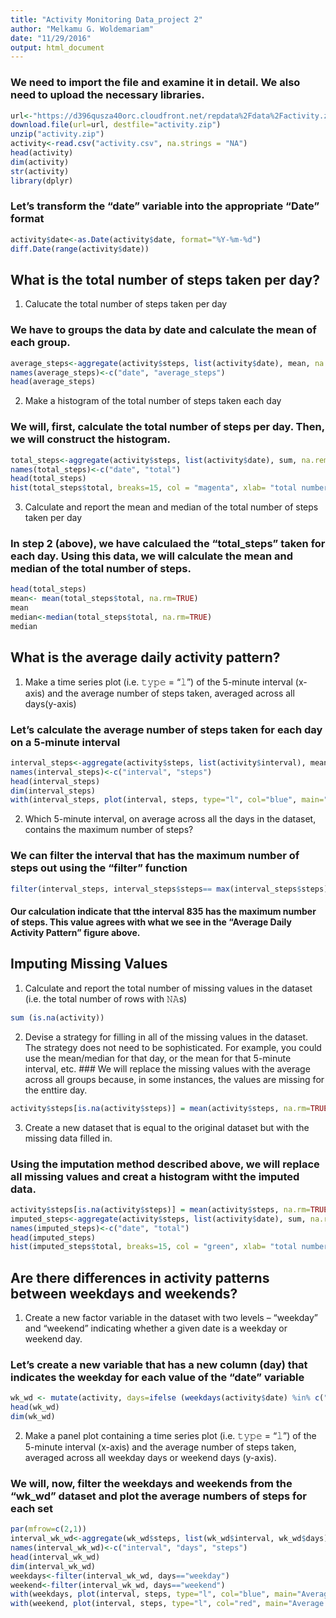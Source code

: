 ```yaml
---
title: "Activity Monitoring Data_project 2"
author: "Melkamu G. Woldemariam"
date: "11/29/2016"
output: html_document
---
```


### We need to import the file and examine it in detail. We also need to upload the necessary libraries.
```r
url<-"https://d396qusza40orc.cloudfront.net/repdata%2Fdata%2Factivity.zip"
download.file(url=url, destfile="activity.zip")
unzip("activity.zip")
activity<-read.csv("activity.csv", na.strings = "NA")
head(activity)
dim(activity)
str(activity)
library(dplyr)
```

### Let's transform the "date" variable into the appropriate "Date" format
```r
activity$date<-as.Date(activity$date, format="%Y-%m-%d")
diff.Date(range(activity$date))
```

## What is the total number of steps taken per day?

1. Calucate the total number of steps taken per day

### We have to groups the data by date and calculate the mean of each group. 
```r
average_steps<-aggregate(activity$steps, list(activity$date), mean, na.omit=TRUE, simplify=TRUE)
names(average_steps)<-c("date", "average_steps")
head(average_steps)
```

2. Make a histogram of the total number of steps taken each day

### We will, first, calculate the total number of steps per day. Then, we will construct the histogram. 

```r
total_steps<-aggregate(activity$steps, list(activity$date), sum, na.remove=TRUE, simplify=TRUE)
names(total_steps)<-c("date", "total")
head(total_steps)
hist(total_steps$total, breaks=15, col = "magenta", xlab= "total number of steps", main= "Histogram of total number of steps per day", col.main= "blue")
```

3. Calculate and report the mean and median of the total number of steps taken per day

### In step 2 (above), we have calculaed the "total_steps" taken for each day. Using this data, we will calculate the mean and median of the total number of steps. 

```r
head(total_steps)
mean<- mean(total_steps$total, na.rm=TRUE)
mean
median<-median(total_steps$total, na.rm=TRUE)
median
```

## What is the average daily activity pattern?
1. Make a time series plot (i.e. 𝚝𝚢𝚙𝚎 = "𝚕") of the 5-minute interval (x-axis) and the average number of steps taken, averaged across all days(y-axis)

### Let's calculate the average number of steps taken for each day on a 5-minute interval
```r
interval_steps<-aggregate(activity$steps, list(activity$interval), mean, na.rm=TRUE, simplify=TRUE)
names(interval_steps)<-c("interval", "steps")
head(interval_steps)
dim(interval_steps)
with(interval_steps, plot(interval, steps, type="l", col="blue", main="Average Daily Activity Pattern"))
```

2. Which 5-minute interval, on average across all the days in the dataset, contains the maximum number of steps?

### We can filter the interval that has the maximum number of steps out using the "filter" function
```r
filter(interval_steps, interval_steps$steps== max(interval_steps$steps))
```

#### Our calculation indicate that tthe interval 835 has the maximum number of steps. This value agrees with what we see in the "Average Daily Activity Pattern" figure above.

## Imputing Missing Values

1. Calculate and report the total number of missing values in the dataset (i.e. the total number of rows with 𝙽𝙰s)
```r
sum (is.na(activity))
```

2. Devise a strategy for filling in all of the missing values in the dataset. The strategy does not need to be sophisticated. For example, you could use the mean/median for that day, or the mean for that 5-minute interval, etc.
### We will replace the missing values with the average across all groups because, in some instances, the values are missing for the enttire day. 
```r
activity$steps[is.na(activity$steps)] = mean(activity$steps, na.rm=TRUE)
```

3. Create a new dataset that is equal to the original dataset but with the missing data filled in.

### Using the imputation method described above, we will replace all missing values and creat a histogram witht the imputed data. 
```r
activity$steps[is.na(activity$steps)] = mean(activity$steps, na.rm=TRUE)
imputed_steps<-aggregate(activity$steps, list(activity$date), sum, na.remove=TRUE, simplify=TRUE)
names(imputed_steps)<-c("date", "total")
head(imputed_steps)
hist(imputed_steps$total, breaks=15, col = "green", xlab= "total number of steps (imputed)", main= "Histogram of total number of steps per day", col.main= "magenta")
```
## Are there differences in activity patterns between weekdays and weekends?
1. Create a new factor variable in the dataset with two levels – “weekday” and “weekend” indicating whether a given date is a weekday or weekend day.

### Let's create a new variable that has a new column (day) that indicates the weekday for each value of the "date" variable

```r
wk_wd <- mutate(activity, days=ifelse (weekdays(activity$date) %in% c("Monday", "Tuesday", "Wednesday", "Thursday", "Friday"), "weekday", "weekend"))
head(wk_wd)
dim(wk_wd)
```

2. Make a panel plot containing a time series plot (i.e. 𝚝𝚢𝚙𝚎 = "𝚕") of the 5-minute interval (x-axis) and the average number of steps taken, averaged across all weekday days or weekend days (y-axis). 

### We will, now, filter the weekdays and weekends from the "wk_wd" dataset and plot the average numbers of steps for each set

```r
par(mfrow=c(2,1))
interval_wk_wd<-aggregate(wk_wd$steps, list(wk_wd$interval, wk_wd$days), mean, na.rm=TRUE, simplify=TRUE)
names(interval_wk_wd)<-c("interval", "days", "steps")
head(interval_wk_wd)
dim(interval_wk_wd)
weekdays<-filter(interval_wk_wd, days=="weekday")
weekend<-filter(interval_wk_wd, days=="weekend")
with(weekdays, plot(interval, steps, type="l", col="blue", main="Average Activity Pattern on Weekdays"))
with(weekend, plot(interval, steps, type="l", col="red", main="Average Activity Pattern on Weekends"))
```
